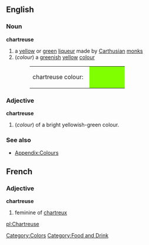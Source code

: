==English==

===Noun===
'''chartreuse '''
# a [[yellow]] or [[green]] [[liqueur]] made by [[Carthusian]] [[monk]]s
#(''colour'') a [[green]]ish [[yellow]] [[colour]]
#:<table><tr><td>chartreuse colour: &nbsp;</td><td bgcolor="#7FFF00" width="80">&nbsp; </td></tr></table>

===Adjective===
'''chartreuse'''
#(''colour'') of a bright yellowish-green colour.

===See also===
*[[Wiktionary_Appendix:Colours|Appendix:Colours]]

[[Category:Colors]]
[[Category:Food and Drink]]

==French==
===Adjective===
'''chartreuse'''

# feminine of [[chartreux]]

[[pl:Chartreuse]]